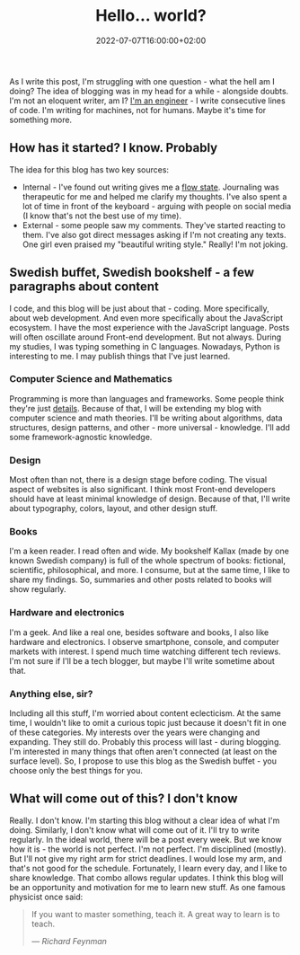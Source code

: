 ﻿---
title: Hello... world?
description: "What am I actually doing?"
date: 2022-07-07T16:00:00+02:00
updated: 2022-07-07T16:00:00+02:00
image:
  alt: "Text Hello typed on a sheet of paper"
  caption: "Photo by Matthew Henry"
  src: "typist-says-hello.jpg"
categories: ["personal"]
tags: ["personal"]
type: "post"
---

As I write this post, I'm struggling with one question - what the hell am I doing? The idea of blogging was in my head for a while - alongside doubts. I'm not an eloquent writer, am I? [I'm an engineer](/about/) - I write consecutive lines of code. I'm writing for machines, not for humans. Maybe it's time for something more.

## How has it started? I know. Probably

The idea for this blog has two key sources:

- Internal - I've found out writing gives me a [flow state](<https://en.wikipedia.org/wiki/Flow_(psychology)>). Journaling was therapeutic for me and helped me clarify my thoughts. I've also spent a lot of time in front of the keyboard - arguing with people on social media (I know that's not the best use of my time).
- External - some people saw my comments. They've started reacting to them. I've also got direct messages asking if I'm not creating any texts. One girl even praised my "beautiful writing style." Really! I'm not joking.

## Swedish buffet, Swedish bookshelf - a few paragraphs about content

I code, and this blog will be just about that - coding. More specifically, about web development. And even more specifically about the JavaScript ecosystem. I have the most experience with the JavaScript language. Posts will often oscillate around Front-end development. But not always. During my studies, I was typing something in C languages. Nowadays, Python is interesting to me. I may publish things that I've just learned.

### Computer Science and Mathematics

Programming is more than languages and frameworks. Some people think they're just [details](https://blog.cleancoder.com/uncle-bob/2012/08/13/the-clean-architecture.html). Because of that, I will be extending my blog with computer science and math theories. I'll be writing about algorithms, data structures, design patterns, and other - more universal - knowledge. I'll add some framework-agnostic knowledge.

### Design

Most often than not, there is a design stage before coding. The visual aspect of websites is also significant. I think most Front-end developers should have at least minimal knowledge of design. Because of that, I'll write about typography, colors, layout, and other design stuff.

### Books

I'm a keen reader. I read often and wide. My bookshelf Kallax (made by one known Swedish company) is full of the whole spectrum of books: fictional, scientific, philosophical, and more. I consume, but at the same time, I like to share my findings. So, summaries and other posts related to books will show regularly.

### Hardware and electronics

I'm a geek. And like a real one, besides software and books, I also like hardware and electronics. I observe smartphone, console, and computer markets with interest. I spend much time watching different tech reviews. I'm not sure if I'll be a tech blogger, but maybe I'll write sometime about that.

### Anything else, sir?

Including all this stuff, I'm worried about content eclecticism. At the same time, I wouldn't like to omit a curious topic just because it doesn't fit in one of these categories. My interests over the years were changing and expanding. They still do. Probably this process will last - during blogging. I'm interested in many things that often aren't connected (at least on the surface level). So, I propose to use this blog as the Swedish buffet - you choose only the best things for you.

## What will come out of this? I don't know

Really. I don't know. I'm starting this blog without a clear idea of what I'm doing. Similarly, I don't know what will come out of it. I'll try to write regularly. In the ideal world, there will be a post every week. But we know how it is - the world is not perfect. I'm not perfect. I'm disciplined (mostly). But I'll not give my right arm for strict deadlines. I would lose my arm, and that's not good for the schedule. Fortunately, I learn every day, and I like to share knowledge. That combo allows regular updates. I think this blog will be an opportunity and motivation for me to learn new stuff. As one famous physicist once said:

> If you want to master something, teach it. A great way to learn is to teach.
>
> &mdash;<cite> Richard Feynman</cite>
